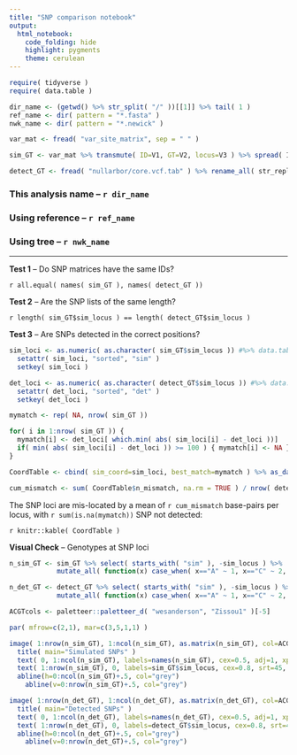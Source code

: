```yaml
---
title: "SNP comparison notebook"
output: 
  html_notebook: 
    code_folding: hide
    highlight: pygments
    theme: cerulean
---
```



```r

require( tidyverse )
require( data.table )

dir_name <- (getwd() %>% str_split( "/" ))[[1]] %>% tail( 1 )
ref_name <- dir( pattern = "*.fasta" )
nwk_name <- dir( pattern = "*.newick" )

var_mat <- fread( "var_site_matrix", sep = " " )

sim_GT <- var_mat %>% transmute( ID=V1, GT=V2, locus=V3 ) %>% spread( ID, GT ) %>% mutate_all( factor ) %>% rename_all( function(x) paste0( "sim_", x )) %>% mutate( n_locus=as.numeric( as.character( sim_locus ))) %>% arrange( n_locus ) %>% data.table()

detect_GT <- fread( "nullarbor/core.vcf.tab" ) %>% rename_all( str_replace, "\\[[0-9]+\\]", '' ) %>% rename_all( str_replace, ':GT', '') %>% select( -`# CHROM`, -REF ) %>% mutate_all( factor ) %>% rename( sim_locus=POS ) %>% mutate( n_locus=as.numeric( as.character( sim_locus ))) %>% arrange( n_locus ) %>% data.table()

```

### This analysis name -- ``r dir_name ``

### Using reference -- ``r ref_name `` 

### Using tree -- ``r nwk_name ``

---

**Test 1** -- Do SNP matrices have the same IDs?

``r all.equal( names( sim_GT ), names( detect_GT )) ``


**Test 2** -- Are the SNP lists of the same length?

``r length( sim_GT$sim_locus ) == length( detect_GT$sim_locus ) ``


**Test 3** -- Are SNPs detected in the correct positions?

```r

sim_loci <- as.numeric( as.character( sim_GT$sim_locus )) #%>% data.table()
  setattr( sim_loci, "sorted", "sim" )
  setkey( sim_loci ) 

det_loci <- as.numeric( as.character( detect_GT$sim_locus )) #%>% data.table()
  setattr( det_loci, "sorted", "det" )
  setkey( det_loci ) 

mymatch <- rep( NA, nrow( sim_GT ))

for( i in 1:nrow( sim_GT )) {
  mymatch[i] <- det_loci[ which.min( abs( sim_loci[i] - det_loci ))]
  if( min( abs( sim_loci[i] - det_loci )) >= 100 ) { mymatch[i] <- NA }
}

CoordTable <- cbind( sim_coord=sim_loci, best_match=mymatch ) %>% as_data_frame() %>% mutate( n_mismatch=abs( sim_coord - best_match ))

cum_mismatch <- sum( CoordTable$n_mismatch, na.rm = TRUE ) / nrow( detect_GT )

```

The SNP loci are mis-located by a mean of `r cum_mismatch` base-pairs per locus, with `r sum(is.na(mymatch))` SNP not detected:

`r knitr::kable( CoordTable )`


**Visual Check** -- Genotypes at SNP loci

```r

n_sim_GT <- sim_GT %>% select( starts_with( "sim" ), -sim_locus ) %>% 
            mutate_all( function(x) case_when( x=="A" ~ 1, x=="C" ~ 2, x=="G" ~ 3, x=="T" ~ 4, x!="A" & x!="C" & x!="G" & x!="T" ~ NA_real_ ))

n_det_GT <- detect_GT %>% select( starts_with( "sim" ), -sim_locus ) %>% 
            mutate_all( function(x) case_when( x=="A" ~ 1, x=="C" ~ 2, x=="G" ~ 3, x=="T" ~ 4, x!="A" & x!="C" & x!="G" & x!="T" ~ NA_real_ ))

ACGTcols <- paletteer::paletteer_d( "wesanderson", "Zissou1" )[-5]

par( mfrow=c(2,1), mar=c(3,5,1,1) )

image( 1:nrow(n_sim_GT), 1:ncol(n_sim_GT), as.matrix(n_sim_GT), col=ACGTcols, xaxt='n', yaxt='n', xlab="", ylab="" )
  title( main="Simulated SNPs" )
  text( 0, 1:ncol(n_sim_GT), labels=names(n_sim_GT), cex=0.5, adj=1, xpd=TRUE )
  text( 1:nrow(n_sim_GT), 0, labels=sim_GT$sim_locus, cex=0.8, srt=45, adj=1, xpd=TRUE )
  abline(h=0:ncol(n_sim_GT)+.5, col="grey")
	abline(v=0:nrow(n_sim_GT)+.5, col="grey")

image( 1:nrow(n_det_GT), 1:ncol(n_det_GT), as.matrix(n_det_GT), col=ACGTcols, xaxt='n', yaxt='n', xlab="", ylab="" )
  title( main="Detected SNPs" )
  text( 0, 1:ncol(n_det_GT), labels=names(n_det_GT), cex=0.5, adj=1, xpd=TRUE )
  text( 1:nrow(n_det_GT), 0, labels=detect_GT$sim_locus, cex=0.8, srt=45, adj=1, xpd=TRUE )
  abline(h=0:ncol(n_det_GT)+.5, col="grey")
	abline(v=0:nrow(n_det_GT)+.5, col="grey")

```




